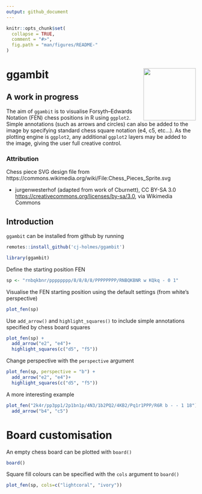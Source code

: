 ```yaml
---
output: github_document
---
```


<!-- README.md is generated from README.Rmd. Please edit that file -->

```r
knitr::opts_chunk$set(
  collapse = TRUE,
  comment = "#>",
  fig.path = "man/figures/README-"
)
```

# ggambit <img src="data-raw/hex-logo/ggambit-hex-logo.png" align="right" height="139"/>

## A work in progress

The aim of `ggambit` is to visualise Forsyth–Edwards Notation (FEN) chess positions in R using `ggplot2`. Simple annotations (such as arrows and circles) can also be added to the image by specifying standard chess square notation (e4, c5, etc...). As the plotting engine is `ggplot2`, any additional `ggplot2` layers may be added to the image, giving the user full creative control.

### Attribution
Chess piece SVG design file from https://commons.wikimedia.org/wiki/File:Chess_Pieces_Sprite.svg
  
  * jurgenwesterhof (adapted from work of Cburnett), CC BY-SA 3.0 <https://creativecommons.org/licenses/by-sa/3.0>, via Wikimedia Commons

## Introduction
`ggambit` can be installed from github by running
```r
remotes::install_github('cj-holmes/ggambit')
```

```r
library(ggambit)
```

Define the starting position FEN
```r
sp <- "rnbqkbnr/pppppppp/8/8/8/8/PPPPPPPP/RNBQKBNR w KQkq - 0 1"
```

Visualise the FEN starting position using the default settings (from white's perspective)
```r
plot_fen(sp)
```

Use `add_arrow()` and `highlight_squares()` to include simple annotations specified by chess board squares
```r
plot_fen(sp) + 
  add_arrow("e2", "e4")+
  highlight_squares(c("d5", "f5"))
```

Change perspective with the `perspective` argument
```r
plot_fen(sp, perspective = "b") + 
  add_arrow("e2", "e4")+
  highlight_squares(c("d5", "f5"))
```

A more interesting example
```r
plot_fen("2k4r/pp3pp1/2p1bn1p/4N3/1b2PQ2/4KB2/Pq1r1PPP/R6R b - - 1 18")+
  add_arrow("b4", "c5")
```

# Board customisation
An empty chess board can be plotted with `board()`
```r
board()
```

Square fill colours can be specified with the `cols` argument to `board()`
```r
plot_fen(sp, cols=c("lightcoral", "ivory"))
```
